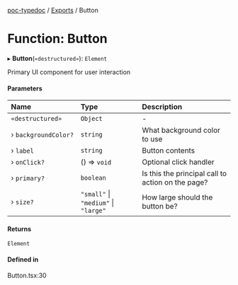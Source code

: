 

<Meta of={ButtonStories} />

[poc-typedoc](../README.md) / [Exports](../modules.md) / Button

# Function: Button

▸ **Button**(`«destructured»`): `Element`

Primary UI component for user interaction

#### Parameters

| Name | Type | Description |
| :------ | :------ | :------ |
| `«destructured»` | `Object` | - |
| › `backgroundColor?` | `string` | What background color to use |
| › `label` | `string` | Button contents |
| › `onClick?` | () => `void` | Optional click handler |
| › `primary?` | `boolean` | Is this the principal call to action on the page? |
| › `size?` | ``"small"`` \| ``"medium"`` \| ``"large"`` | How large should the button be? |

#### Returns

`Element`

#### Defined in

Button.tsx:30
